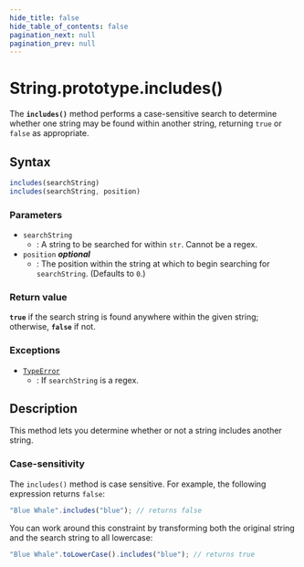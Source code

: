 ```yaml
---
hide_title: false
hide_table_of_contents: false
pagination_next: null
pagination_prev: null
---
```

# String.prototype.includes()

The **`includes()`** method performs a case-sensitive search to determine whether one string may be found within another string, returning `true` or `false` as appropriate.

## Syntax

```js
includes(searchString)
includes(searchString, position)
```

### Parameters

- `searchString`
  - : A string to be searched for within `str`. Cannot be a regex.
- `position` _**optional**_
  - : The position within the string at which to begin searching for `searchString`. (Defaults to `0`.)

### Return value

**`true`** if the search string is found anywhere within the given string; otherwise, **`false`** if not.

### Exceptions

- [`TypeError`](../../../globals/TypeError/TypeError.mdx)
  - : If `searchString` is a regex.

## Description

This method lets you determine whether or not a string includes another string.

### Case-sensitivity

The `includes()` method is case sensitive. For example, the following expression returns `false`:

```js
"Blue Whale".includes("blue"); // returns false
```

You can work around this constraint by transforming both the original string and the search string to all lowercase:

```js
"Blue Whale".toLowerCase().includes("blue"); // returns true
```
